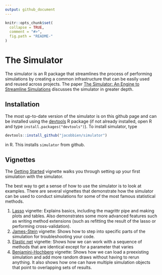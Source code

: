 ```yaml
---
output: github_document
---
```


<!-- README.md is generated from README.Rmd. Please edit this file -->

```r
knitr::opts_chunk$set(
  collapse = TRUE,
  comment = "#>",
  fig.path = "README-"
)
```

# The Simulator

The simulator is an R package that streamlines the process of performing simulations by creating a common infrastructure that can be easily used and reused across projects.  The paper [The Simulator: An Engine to Streamline Simulations](http://arxiv.org/abs/1607.00021) discusses the simulator in greater depth.

## Installation

The most up-to-date version of the simulator is on this github page and can be installed using the [devtools](https://cran.r-project.org/package=devtools) R package (if not already installed, open R and type `install.packages("devtools")`). To install simulator, type

```r
devtools::install_github("jacobbien/simulator")
```
in R.  This installs `simulator` from github.

## Vignettes

The [Getting Started](http://faculty.bscb.cornell.edu/~bien/simulator_vignettes/getting-started.html) vignette walks you through setting up your first simulation with the simulator.

The best way to get a sense of how to use the simulator is to look at examples.  There are several vignettes that demonstrate how the simulator can be used to conduct simulations for some of the most famous statistical methods.

1) [Lasso](http://faculty.bscb.cornell.edu/~bien/simulator_vignettes/lasso.html) vignette: Explains basics, including the magrittr pipe and making plots and tables. Also demonstrates some more advanced features such as writing method extensions (such as refitting the result of the lasso or performing cross-validation).
2) [James-Stein](http://faculty.bscb.cornell.edu/~bien/simulator_vignettes/js.html) vignette: Shows how to step into specific parts of the simulation for troubleshooting your code.
3) [Elastic net](http://faculty.bscb.cornell.edu/~bien/simulator_vignettes/en.html) vignette: Shows how we can work with a sequence of methods that are identical except for a parameter that varies
4) [Benjamini-Hochberg](http://faculty.bscb.cornell.edu/~bien/simulator_vignettes/fdr.html) vignette: Shows how we can load a preexisting simulation and add more random draws without having to rerun anything.  It also shows how one can have multiple simulation objects that point to overlapping sets of results.


